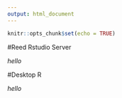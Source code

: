 ```yaml
---
output: html_document
---
```


```r
knitr::opts_chunk$set(echo = TRUE)
```

#Reed Rstudio Server

_hello_

#Desktop R

_hello_